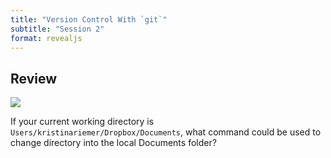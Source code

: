 ```yaml
---
title: "Version Control With `git`"
subtitle: "Session 2"
format: revealjs
---
```


## Review {.smaller}

![](/lessons/2-shell/file-structure-example.png)

If your current working directory is `Users/kristinariemer/Dropbox/Documents`, what command could be used to change directory into the local Documents folder?
